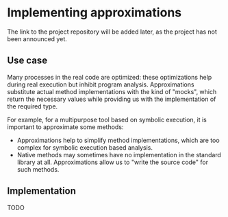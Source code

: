 # Implementing approximations

The link to the project repository will be added later, as the project has not been announced yet.

## Use case

Many processes in the real code are optimized: these optimizations help during real execution but inhibit program
analysis. Approximations substitute actual method implementations with the kind of "mocks", which return the
necessary values while providing us with the implementation of the required type.

For example, for a multipurpose tool based on symbolic execution, it is important to approximate some methods:
* Approximations help to simplify method implementations, which are too complex for symbolic execution based analysis.
* Native methods may sometimes have no implementation in the standard library at all. Approximations allow us to
"write the source code" for such methods.

## Implementation

TODO